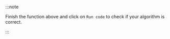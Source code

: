 :::note

Finish the function above and click on `Run code` to check if your algorithm is correct.

:::
